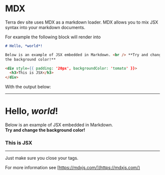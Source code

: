 # MDX

Terra dev site uses MDX as a markdown loader. MDX allows you to mix JSX syntax into your markdown documents.

For example the following block will render into

```md
# Hello, *world*!

Below is an example of JSX embedded in Markdown. <br /> **Try and change
the background color!**

<div style={{ padding: '20px', backgroundColor: 'tomato' }}>
  <h3>This is JSX</h3>
</div>
```

With the output below:
<hr />

# Hello, *world*!

Below is an example of JSX embedded in Markdown. <br /> **Try and change
the background color!**

<div style={{ padding: '20px', backgroundColor: 'tomato' }}>
  <h3>This is JSX</h3>
</div>

<hr />

Just make sure you close your tags.

For more information see [https://mdxjs.com/](https://mdxjs.com/)

